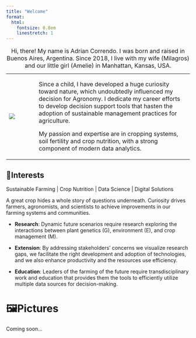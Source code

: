 ```yaml
---
title: "Welcome"
format:
  html:
    fontsize: 0.8em
    linestretch: 1
---
```


+----------------------------------------------------+---------------------------------------------------------------------------------------------------------------------------------------------------------------------------------------------------------------------------------------------------------------------+
| ![](images/2-02.jpg){fig-align="center"}           | Since a child, I have developed a huge curiosity toward nature, which undoubtedly influenced my decision for Agronomy. I dedicate my career efforts to develop decision support tools that hasten the adoption of sustainable management practices for agriculture. |
|                                                    |                                                                                                                                                                                                                                                                     |
|                                                    | My passion and expertise are in cropping systems, soil fertility and crop nutrition, with a strong component of modern data analytics.                                                                                                                              |
+----------------------------------------------------+---------------------------------------------------------------------------------------------------------------------------------------------------------------------------------------------------------------------------------------------------------------------+

: Hi, there! My name is Adrian Correndo. I was born and raised in Buenos Aires, Argentina. Since 2018, I live with my wife (Milagros) and our little girl (Amelie) in Manhattan, Kansas, USA.

## 🌽Interests

Sustainable Farming \| Crop Nutrition \| Data Science \| Digital Solutions

A great crop hides a whole story of questions underneath. Curiosity drives farmers, agronomists, and scientists to achieve improvements in our farming systems and communities.

-   **Research**: Dynamic future scenarios require research exploring the interactions between plant genetics (G), environment (E), and crop management (M).

-   **Extension**: By addressing stakeholders' concerns we visualize research gaps, we facilitate the right development and adoption of technologies, and we also enhance productivity and the resources use efficiency.

-   **Education**: Leaders of the farming of the future require transdisciplinary work and education that provides them the tools to efficiently utilize multiple data sources for decision-making.

# 🖼️Pictures

Coming soon...
